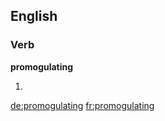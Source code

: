 ==English==

===Verb===
'''promogulating'''

# {{present participle of|[[promogulate]]}}

[[de:promogulating]]
[[fr:promogulating]]